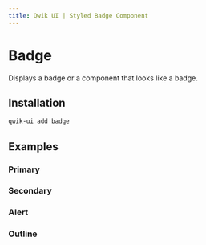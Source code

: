 ```yaml
---
title: Qwik UI | Styled Badge Component
---
```



<StatusBanner status={statusByComponent.styled.Badge} />

# Badge

Displays a badge or a component that looks like a badge.

## Installation

```sh
qwik-ui add badge
```

## Examples

### Primary

<Showcase name="primary" vertical />

### Secondary

<Showcase name="secondary" vertical />

### Alert

<Showcase name="alert" vertical />

### Outline

<Showcase name="outline" vertical />
